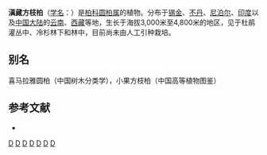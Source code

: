 {{Speciesbox 
| taxon = Sabina wallichiana
| authority = (Hook. f. et Thoms.) Kom.
}}

'''滇藏方枝柏'''（[[学名|学名]]：{{lang|la|''Sabina wallichiana''}}）是[[柏科|柏科]][[圆柏属|圆柏属]]的植物。分布于[[锡金|锡金]]、[[不丹|不丹]]、[[尼泊尔|尼泊尔]]、[[印度|印度]]以及[[中国大陆|中国大陆]]的[[云南|云南]]、[[西藏|西藏]]等地，生长于海拔3,000米至4,800米的地区，见于杜鹃灌丛中、冷杉林下和林中，目前尚未由人工引种栽培。

== 别名 ==
喜马拉雅圆柏（中国树木分类学），小果方枝柏（中国高等植物图鉴）

== 参考文献 ==
<div class="references-small">
* {{cite web| url =http://www.bioinfo.cn/db05/KmzwSpecies.php?action=view&id=5903| title =滇藏方枝柏| work =《中国高等植物数据库全库》| publisher =中国科学院微生物研究所| author =昆明植物研究所| accessdate =2009-02-26| deadurl =yes| archiveurl =https://web.archive.org/web/20160305095358/http://www.bioinfo.cn/db05/KmzwSpecies.php?action=view&id=5903| archivedate =2016-03-05}}
</div>
{{Taxonbar|from=Q15232638}}

[[Category:圆柏属|D]]
[[Category:锡金植物|D]]
[[Category:印度植物|D]]
[[Category:不丹植物|D]]
[[Category:尼泊尔植物|D]]
[[Category:云南植物|D]]
[[Category:西藏植物|D]]